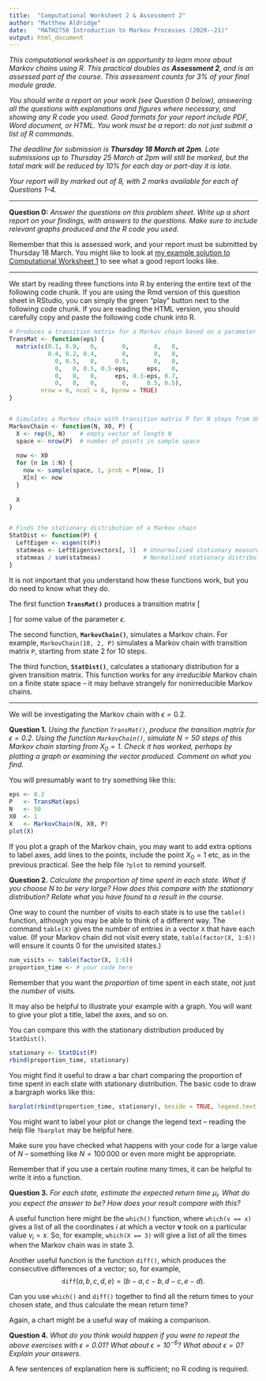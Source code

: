 ```yaml
---
title:  "Computational Worksheet 2 & Assessment 2"
author: "Matthew Aldridge"
date:   "MATH2750 Introduction to Markov Processes (2020--21)"
output: html_document 
---
```

  
  
*This computational worksheet is an opportunity to learn more about Markov chains using R. This practical doubles as **Assessment 2**, and is an assessed part of the course. This assessment counts for 3% of your final module grade.*

*You should write a report on your work (see Question 0 below), answering all the questions with explanations and figures where necessary, and showing any R code you used. Good formats for your report include PDF, Word document, or HTML. You work must be a* report: *do not just submit a list of R commands.*

*The deadline for submission is **Thursday 18 March at 2pm**. Late submissions up to Thursday 25 March at 2pm will still be marked, but the total mark will be reduced by 10% for each day or part-day it is late.*

*Your report will by marked out of 8, with 2 marks available for each of Questions 1--4.*



***



**Question 0:** *Answer the questions on this problem sheet. Write up a short report on your findings, with answers to the questions. Make sure to include relevant graphs produced and the R code you used.*


Remember that this is assessed work, and your report must be submitted by Thursday 18 March. You might like to look at [my example solution to Computational Worksheet 1](https://mpaldridge.github.io/math2750/computing/) to see what a good report looks like.



***



We start by reading three functions into R by entering the entire text of the following code chunk. If you are using the Rmd version of this question sheet in RStudio, you can simply the green "play" button next to the following code chunk. If you are reading the HTML version, you should carefully copy and paste the following code chunk into R.

```r
# Produces a transition matrix for a Markov chain based on a parameter eps
TransMat <- function(eps) {
  matrix(c(0.1, 0.9,   0,       0,       0,   0,
           0.4, 0.2, 0.4,       0,       0,   0,
             0, 0.5,   0,     0.5,       0,   0,
             0,   0, 0.5, 0.5-eps,     eps,   0,
             0,   0,   0,     eps, 0.3-eps, 0.7,
             0,   0,   0,       0,     0.5, 0.5),
         nrow = 6, ncol = 6, byrow = TRUE)
}


# Simulates a Markov chain with transition matrix P for N steps from X0
MarkovChain <- function(N, X0, P) {
  X <- rep(0, N)    # empty vector of length N
  space <- nrow(P)  # number of points in sample space
  
  now <- X0
  for (n in 1:N) {
    now <- sample(space, 1, prob = P[now, ])
    X[n] <- now
  }
  
  X
}


# Finds the stationary distribution of a Markov chain
StatDist <- function(P) {
  LeftEigen <- eigen(t(P))
  statmeas <- LeftEigen$vectors[, 1]  # Unnormalised stationary measure
  statmeas / sum(statmeas)            # Normalised stationary distribution
}
```

It is not important that you understand how these functions work, but you do need to know what they do.

The first function **`TransMat()`** produces a transition matrix
\[ \begin{pmatrix} 
     0.1 & 0.9 &   0 &            0 &            0 &   0 \\
     0.4 & 0.2 & 0.4 &            0 &            0 &   0 \\
       0 & 0.5 &   0 &          0.5 &            0 &   0 \\
       0 &   0 & 0.5 & 0.5-\epsilon &     \epsilon &   0 \\
       0 &   0 &   0 &     \epsilon & 0.3-\epsilon & 0.7 \\
       0 &   0 &   0 &            0 &          0.5 & 0.5
   \end{pmatrix} \]
for some value of the parameter $\epsilon$.

The second function, **`MarkovChain()`**, simulates a Markov chain. For example, `MarkovChain(10, 2, P)` simulates a Markov chain with transition matrix `P`, starting from state 2 for 10 steps.

The third function, **`StatDist()`**, calculates a stationary distribution for a given transition matrix. This function works for any *irreducible* Markov chain on a finite state space -- it may behave strangely for nonirreducible Markov chains.



***



We will be investigating the Markov chain with $\epsilon = 0.2$.



**Question 1.** *Using the function `TransMat()`, produce the transition matrix for $\epsilon = 0.2$. Using the function `MarkovChain()`, simulate $N = 50$ steps of this Markov chain starting from $X_0 = 1$. Check it has worked, perhaps by plotting a graph or examining the vector produced. Comment on what you find.*


You will presumably want to try something like this:

```r
eps <- 0.2
P   <- TransMat(eps)
N   <- 50
X0  <- 1
X   <- MarkovChain(N, X0, P)
plot(X)
```

If you plot a graph of the Markov chain, you may want to add extra options to label axes, add lines to the points, include the point $X_0 = 1$ etc, as in the previous practical. See the help file `?plot` to remind yourself.



**Question 2.** *Calculate the proportion of time spent in each state. What if you choose $N$ to be very large? How does this compare with the stationary distribution? Relate what you have found to a result in the course.*


One way to count the number of visits to each state is to use the `table()` function, although you may be able to think of a different way. The command `table(X)` gives the number of entries in a vector `X` that have each value. (If your Markov chain did not visit every state, `table(factor(X, 1:6))` will ensure it counts 0 for the unvisited states.)

```r
num_visits <- table(factor(X, 1:6))
proportion_time <- # your code here
```

Remember that you want the *proportion* of time spent in each state, not just the *number* of visits.

It may also be helpful to illustrate your example with a graph. You will want to give your plot a title, label the axes, and so on. 

You can compare this with the stationary distribution produced by `StatDist()`.

```r
stationary <- StatDist(P)
rbind(proportion_time, stationary)
```

You might find it useful to draw a bar chart comparing the proportion of time spent in each state with stationary distribution. The basic code to draw a bargraph works like this:

```r
barplot(rbind(proportion_time, stationary), beside = TRUE, legend.text = TRUE)
```

You might want to label your plot or change the legend text -- reading the help file `?barplot` may be helpful here.

Make sure you have checked what happens with your code for a large value of $N$ -- something like $N = 100\,000$ or even more might be appropriate.

Remember that if you use a certain routine many times, it can be helpful to write it into a function.



**Question 3.** *For each state, estimate the expected return time $\mu_i$. What do you expect the answer to be? How does your result compare with this?*


A useful function here might be the `which()` function, where `which(v == x)` gives a list of all the coordinates $i$ at which a vector $\mathbf{v}$ took on a particular value $v_i = x$. So, for example, `which(X == 3)` will give a list of all the times when the Markov chain was in state $3$.

Another useful function is the function `diff()`, which produces the consecutive differences of a vector; so, for example,
$$ \mathtt{diff}(a, b, c, d, e) = (b - a, c - b, d - c, e - d). $$

Can you use `which()` and `diff()` together to find all the return times to your chosen state, and thus calculate the mean return time?

Again, a chart might be a useful way of making a comparison.



**Question 4.** *What do you think would happen if you were to repeat the above exercises with $\epsilon = 0.01$? What about $\epsilon = 10^{-6}$? What about $\epsilon = 0$? Explain your answers.*


A few sentences of explanation here is sufficient; no R coding is required.